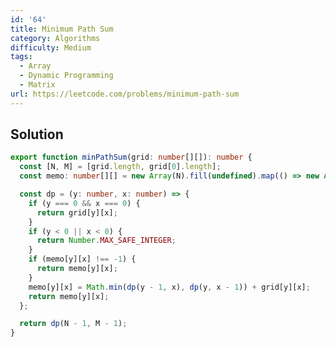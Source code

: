 ```yaml
---
id: '64'
title: Minimum Path Sum
category: Algorithms
difficulty: Medium
tags:
  - Array
  - Dynamic Programming
  - Matrix
url: https://leetcode.com/problems/minimum-path-sum
---
```


## Solution

```typescript filename="solution.ts" copy
export function minPathSum(grid: number[][]): number {
  const [N, M] = [grid.length, grid[0].length];
  const memo: number[][] = new Array(N).fill(undefined).map(() => new Array(M).fill(-1));

  const dp = (y: number, x: number) => {
    if (y === 0 && x === 0) {
      return grid[y][x];
    }
    if (y < 0 || x < 0) {
      return Number.MAX_SAFE_INTEGER;
    }
    if (memo[y][x] !== -1) {
      return memo[y][x];
    }
    memo[y][x] = Math.min(dp(y - 1, x), dp(y, x - 1)) + grid[y][x];
    return memo[y][x];
  };

  return dp(N - 1, M - 1);
}
```
